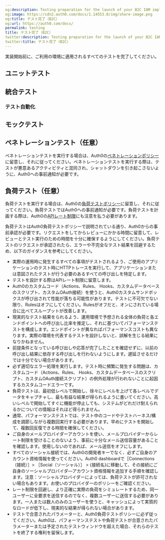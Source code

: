 ```yaml
---
og:description: Testing preparation for the launch of your B2C IAM implementation.
og:image: https://cdn2.auth0.com/docs/1.14553.0/img/share-image.png
og:title: テスト完了（B2C）
og:url: https://auth0.com/docs/
permalink: testing
title: テスト完了（B2C）
twitter:description: Testing preparation for the launch of your B2C IAM implementation.
twitter:title: テスト完了（B2C）
---
```


実装開始前に、ご利用の環境に適用されるすべてのテストを完了してください。



## ユニットテスト



## 統合テスト





### テスト自動化



## モックテスト



## ペネトレーションテスト（任意）

ペネトレーションテストを実行する場合は、Auth0の[ペネトレーションポリシー](/support/policies/penetration-testing-policy)に留意し、それに従ってください。ペネトレーションテストを実行する際は、テストが悪意あるアクティビティと混同され、シャットダウンを引き起こさないように、Auth0への事前通知が必要です。

## 負荷テスト（任意）

負荷テストを実行する場合は、Auth0の[負荷テストポリシー](/support/policies/load-testing-policy)に留意し、それに従ってください。負荷テストではAuth0への事前通知が必要です。負荷テストを計画する際は、Auth0の[APIレート制限](/support/policies/rate-limit-policy)にも注意を払う必要があります。

負荷テストはAuth0負荷テストポリシーで説明されている通り、Auth0からの事前承認が必要です。リクエストをしてからレビューにかかる時間に留意して、レビューとテスト実行のための時間を十分に確保するようにしてください。負荷テストのリクエストが承認されたら、エラーや不完全なテスト結果を回避するため、以下のガイダンスを参考にしてください。

* 実際の運用時に発生するすべての事項がテストされるよう、ご使用のアプリケーションのテスト時にHTTPトレースを実行して、アプリケーションまたは意図されたテストが行う必要のあるすべての呼び出しを特定します。
* テストを設計する際はAPIレート制限に留意します。
* Auth0のカスタムコード（Actions、Rules、 Hooks、カスタムデータベースのスクリプト、カスタムOAuth接続）を使うと、Auth0カスタムサンドボックスが呼び出されて性能が落ちる可能性があります。テストに不可欠でない限り、Rulesはオフにしてください。Rulesがオフだと、オンにされている場合に比べてスループットが改善します。
* 現実的なテスト結果をられるよう、運用環境で予想される全体の負荷と各エンドポイントへの呼び出し比率を推定し、それに基づいてパフォーマンステストを構成します。エンドポイントが異なればパフォーマンスコストも異なります。実際の環境を代表するテストを設計しないと、誤解を生じる結果になりかねません。
* 前提条件となっている呼び出しや応答が完了したことを確認せずに、以前の呼び出し結果に依存する呼び出しを行わないようにします。遅延させるだけでは十分でない場合があります。
* 必ず適切なエラー処理を実行します。テスト時に頻繁に発生する問題は、カスタムコード（Actions、Rules、 Hooks、カスタムデータベースのスクリプト、カスタムOAuth接続スクリプト）の例外処理が行われないことに起因するカスタムコードエラーです。
* 負荷テストは、最初低レベルで開始し、徐々にレベルを上げて各レベルでデータをキャプチャし、最も有益な結果が得られるように書いてください。高いレベルで開始してすぐに機能が停止しても、システムがどれだけ耐えられるかについての情報はそれほど得られません。
* 通常、パフォーマンステストでは、テスト中のコードやテストハーネス/構成を調節しながら複数回実行する必要があります。早めにテストを開始して、複数回反復できる時間を確保してください。
* ご自身のメールプロバイダーアカウントを使い、メールプロバイダーからレート制限を受けることのないよう、事前に十分なメール送信容量があることを確認します。使用しないのであれば、メール送信をオフにします。
* すべてのソーシャル接続では、Auth0の開発者キーでなく、必ずご自身のアカウント資格情報を使ってください。Auth0 dashboardで［Connections（接続）］> ［Social（ソーシャル）］ > {接続名}に移動して、その接続にご自身のソーシャルプロバイダ―アカウント資格情報を追加する手順を確認します。注意：ソーシャルプロバイダーによっては、負荷テストが許可されない場合もあります。お使いのプロバイダーのポリシーをご確認ください。
* レート制限を回避し、より正確に実際の負荷をシミュレートするため、同一ユーザーに全要求を送信するのでなく、複数ユーザーに送信する必要があります。一人または数人のみのユーザーを使うと、キャッシュによって実質的なロードが低下し、現実的な結果が得られない場合があります。
* テストで合意されたパラメーターと、Auth0負荷テストポリシーに必ず従ってください。Auth0は、パフォーマンステストや負荷テストが合意されたパラメーターまたは予定されたテストウィンドウを超えた場合、それらのテストを終了する権利を留保します。